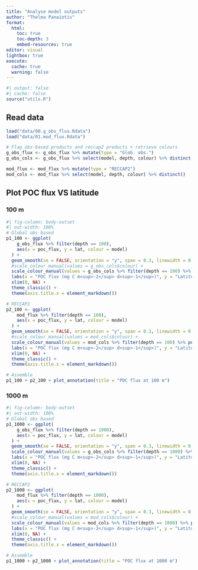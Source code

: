 ```yaml
---
title: "Analyse model outputs"
author: "Thelma Panaïotis"
format:
  html:
    toc: true
    toc-depth: 3
    embed-resources: true
editor: visual
lightbox: true
execute:
  cache: true
  warning: false
---
```


```r
#| output: false
#| cache: false
source("utils.R")
```

## Read data

```r
load("data/00.g_obs_flux.Rdata")
load("data/01.mod_flux.Rdata")

# Flag obs-based products and reccap2 products + retrieve colours
g_obs_flux <- g_obs_flux %>% mutate(type = "Glob. obs.")
g_obs_cols <- g_obs_flux %>% select(model, depth, colour) %>% distinct()

mod_flux <- mod_flux %>% mutate(type = "RECCAP2")
mod_cols <- mod_flux %>% select(model, depth, colour) %>% distinct()
```

## Plot POC flux VS latitude

### 100 m

```r
#| fig-column: body-outset
#| out-width: 100%
# Global obs based
p1_100 <- ggplot(
    g_obs_flux %>% filter(depth == 100), 
    aes(x = poc_flux, y = lat, colour = model)
  ) +
  geom_smooth(se = FALSE, orientation = "y", span = 0.3, linewidth = 0.5) +
  #scale_colour_manual(values = g_obs_cols$colour) +
  scale_colour_manual(values = g_obs_cols %>% filter(depth == 100) %>% pull(colour)) +
  labs(x = "POC flux (mg C m<sup>-2</sup> d<sup>-1</sup>)", y = "Latitude", colour = "Model", title = "Glob. obs.") +
  xlim(0, NA) +
  theme_classic() +
  theme(axis.title.x = element_markdown())

# RECCAP2
p2_100 <- ggplot(
    mod_flux %>% filter(depth == 100), 
    aes(x = poc_flux, y = lat, colour = model)
  ) +
  geom_smooth(se = FALSE, orientation = "y", span = 0.3, linewidth = 0.5) +
  #scale_colour_manual(values = mod_cols$colour) +
  scale_colour_manual(values = mod_cols %>% filter(depth == 100) %>% pull(colour)) +
  labs(x = "POC flux (mg C m<sup>-2</sup> d<sup>-1</sup>)", y = "Latitude", colour = "Model", title = "RECCAP2") +
  xlim(0, NA) +
  theme_classic() +
  theme(axis.title.x = element_markdown())

# Assemble
p1_100 + p2_100 + plot_annotation(title = "POC flux at 100 m")
```

### 1000 m

```r
#| fig-column: body-outset
#| out-width: 100%
# Global obs based
p1_1000 <- ggplot(
    g_obs_flux %>% filter(depth == 1000), 
    aes(x = poc_flux, y = lat, colour = model)
  ) +
  geom_smooth(se = FALSE, orientation = "y", span = 0.3, linewidth = 0.5) +
  scale_colour_manual(values = g_obs_cols %>% filter(depth == 1000) %>% pull(colour)) +
  labs(x = "POC flux (mg C m<sup>-2</sup> d<sup>-1</sup>)", y = "Latitude", colour = "Model", title = "Glob. obs.") +
  xlim(0, NA) +
  theme_classic() +
  theme(axis.title.x = element_markdown())

# RECCAP2
p2_1000 <- ggplot(
    mod_flux %>% filter(depth == 1000), 
    aes(x = poc_flux, y = lat, colour = model)
  ) +
  geom_smooth(se = FALSE, orientation = "y", span = 0.3, linewidth = 0.5) +
  #scale_colour_manual(values = mod_cols$colour) +
  scale_colour_manual(values = mod_cols %>% filter(depth == 1000) %>% pull(colour)) +
  labs(x = "POC flux (mg C m<sup>-2</sup> d<sup>-1</sup>)", y = "Latitude", colour = "Model", title = "RECCAP2") +
  xlim(0, NA) +
  theme_classic() +
  theme(axis.title.x = element_markdown())

# Assemble
p1_1000 + p2_1000 + plot_annotation(title = "POC flux at 1000 m")
```
